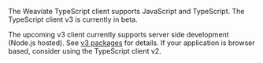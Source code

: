 The Weaviate TypeScript client supports JavaScript and TypeScript. The TypeScript client v3 is currently in beta.

The upcoming v3 client currently supports server side development (Node.js hosted). See [v3 packages](#node-support-only) for details. If your application is browser based, consider using the TypeScript client v2.
